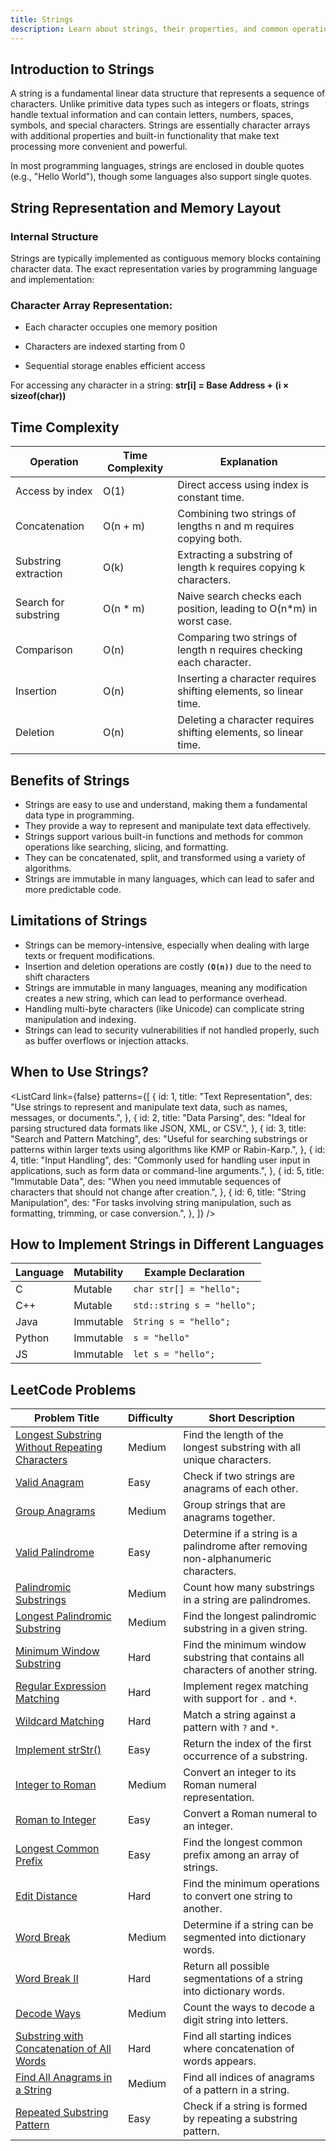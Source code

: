 ```yaml
---
title: Strings
description: Learn about strings, their properties, and common operations in programming.
---
```


## Introduction to Strings

A string is a fundamental linear data structure that represents a sequence of characters. Unlike primitive data types such as integers or floats, strings handle textual information and can contain letters, numbers, spaces, symbols, and special characters. Strings are essentially character arrays with additional properties and built-in functionality that make text processing more convenient and powerful.

In most programming languages, strings are enclosed in double quotes (e.g., "Hello World"), though some languages also support single quotes.

## String Representation and Memory Layout

### Internal Structure

Strings are typically implemented as contiguous memory blocks containing character data. The exact representation varies by programming language and implementation:

### Character Array Representation:

- Each character occupies one memory position

- Characters are indexed starting from 0

- Sequential storage enables efficient access

<Callout type="info" title="Memory Address Calculation">
  For accessing any character in a string:
  <b>str[i] = Base Address + (i × sizeof(char))</b>
</Callout>

## Time Complexity

| Operation            | Time Complexity | Explanation                                                          |
| -------------------- | --------------- | -------------------------------------------------------------------- |
| Access by index      | O(1)            | Direct access using index is constant time.                          |
| Concatenation        | O(n + m)        | Combining two strings of lengths n and m requires copying both.      |
| Substring extraction | O(k)            | Extracting a substring of length k requires copying k characters.    |
| Search for substring | O(n \* m)       | Naive search checks each position, leading to O(n\*m) in worst case. |
| Comparison           | O(n)            | Comparing two strings of length n requires checking each character.  |
| Insertion            | O(n)            | Inserting a character requires shifting elements, so linear time.    |
| Deletion             | O(n)            | Deleting a character requires shifting elements, so linear time.     |

## Benefits of Strings

- Strings are easy to use and understand, making them a fundamental data type in programming.
- They provide a way to represent and manipulate text data effectively.
- Strings support various built-in functions and methods for common operations like searching, slicing, and formatting.
- They can be concatenated, split, and transformed using a variety of algorithms.
- Strings are immutable in many languages, which can lead to safer and more predictable code.

## Limitations of Strings

- Strings can be memory-intensive, especially when dealing with large texts or frequent modifications.
- Insertion and deletion operations are costly **`(O(n))`** due to the need to shift characters
- Strings are immutable in many languages, meaning any modification creates a new string, which can lead to performance overhead.
- Handling multi-byte characters (like Unicode) can complicate string manipulation and indexing.
- Strings can lead to security vulnerabilities if not handled properly, such as buffer overflows or injection attacks.

## When to Use Strings?

<ListCard
  link={false}
  patterns={[
    {
      id: 1,
      title: "Text Representation",
      des: "Use strings to represent and manipulate text data, such as names, messages, or documents.",
    },
    {
      id: 2,
      title: "Data Parsing",
      des: "Ideal for parsing structured data formats like JSON, XML, or CSV.",
    },
    {
      id: 3,
      title: "Search and Pattern Matching",
      des: "Useful for searching substrings or patterns within larger texts using algorithms like KMP or Rabin-Karp.",
    },
    {
      id: 4,
      title: "Input Handling",
      des: "Commonly used for handling user input in applications, such as form data or command-line arguments.",
    },
    {
      id: 5,
      title: "Immutable Data",
      des: "When you need immutable sequences of characters that should not change after creation.",
    },
    {
      id: 6,
      title: "String Manipulation",
      des: "For tasks involving string manipulation, such as formatting, trimming, or case conversion.",
    },
  ]}
/>

## How to Implement Strings in Different Languages

| Language | Mutability | Example Declaration        |
| -------- | ---------- | -------------------------- |
| C        | Mutable    | `char str[] = "hello";`    |
| C++      | Mutable    | `std::string s = "hello";` |
| Java     | Immutable  | `String s = "hello";`      |
| Python   | Immutable  | `s = "hello"`              |
| JS       | Immutable  | `let s = "hello";`         |

## LeetCode Problems

| Problem Title                                                                                                                   | Difficulty | Short Description                                                                 |
| ------------------------------------------------------------------------------------------------------------------------------- | ---------- | --------------------------------------------------------------------------------- |
| [Longest Substring Without Repeating Characters](https://leetcode.com/problems/longest-substring-without-repeating-characters/) | Medium     | Find the length of the longest substring with all unique characters.              |
| [Valid Anagram](https://leetcode.com/problems/valid-anagram/)                                                                   | Easy       | Check if two strings are anagrams of each other.                                  |
| [Group Anagrams](https://leetcode.com/problems/group-anagrams/)                                                                 | Medium     | Group strings that are anagrams together.                                         |
| [Valid Palindrome](https://leetcode.com/problems/valid-palindrome/)                                                             | Easy       | Determine if a string is a palindrome after removing non-alphanumeric characters. |
| [Palindromic Substrings](https://leetcode.com/problems/palindromic-substrings/)                                                 | Medium     | Count how many substrings in a string are palindromes.                            |
| [Longest Palindromic Substring](https://leetcode.com/problems/longest-palindromic-substring/)                                   | Medium     | Find the longest palindromic substring in a given string.                         |
| [Minimum Window Substring](https://leetcode.com/problems/minimum-window-substring/)                                             | Hard       | Find the minimum window substring that contains all characters of another string. |
| [Regular Expression Matching](https://leetcode.com/problems/regular-expression-matching/)                                       | Hard       | Implement regex matching with support for `.` and `*`.                            |
| [Wildcard Matching](https://leetcode.com/problems/wildcard-matching/)                                                           | Hard       | Match a string against a pattern with `?` and `*`.                                |
| [Implement strStr()](https://leetcode.com/problems/implement-strstr/)                                                           | Easy       | Return the index of the first occurrence of a substring.                          |
| [Integer to Roman](https://leetcode.com/problems/integer-to-roman/)                                                             | Medium     | Convert an integer to its Roman numeral representation.                           |
| [Roman to Integer](https://leetcode.com/problems/roman-to-integer/)                                                             | Easy       | Convert a Roman numeral to an integer.                                            |
| [Longest Common Prefix](https://leetcode.com/problems/longest-common-prefix/)                                                   | Easy       | Find the longest common prefix among an array of strings.                         |
| [Edit Distance](https://leetcode.com/problems/edit-distance/)                                                                   | Hard       | Find the minimum operations to convert one string to another.                     |
| [Word Break](https://leetcode.com/problems/word-break/)                                                                         | Medium     | Determine if a string can be segmented into dictionary words.                     |
| [Word Break II](https://leetcode.com/problems/word-break-ii/)                                                                   | Hard       | Return all possible segmentations of a string into dictionary words.              |
| [Decode Ways](https://leetcode.com/problems/decode-ways/)                                                                       | Medium     | Count the ways to decode a digit string into letters.                             |
| [Substring with Concatenation of All Words](https://leetcode.com/problems/substring-with-concatenation-of-all-words/)           | Hard       | Find all starting indices where concatenation of words appears.                   |
| [Find All Anagrams in a String](https://leetcode.com/problems/find-all-anagrams-in-a-string/)                                   | Medium     | Find all indices of anagrams of a pattern in a string.                            |
| [Repeated Substring Pattern](https://leetcode.com/problems/repeated-substring-pattern/)                                         | Easy       | Check if a string is formed by repeating a substring pattern.                     |
